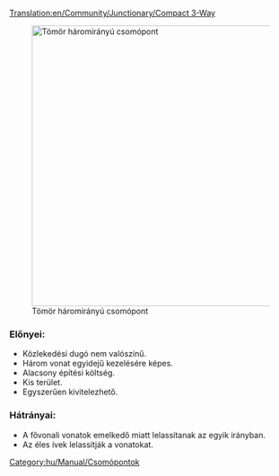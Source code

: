 [[Translation:en/Community/Junctionary/Compact 3-Way]]
{{hu/Community/Junctionary/Csomópontmenü}}

[[File:en/Community/Junctionary/Compact 3 way.png|thumb|500px|none|Tömör háromirányú csomópont]]

===Előnyei:===
*Közlekedési dugó nem valószínű.
*Három vonat egyidejű kezelésére képes.
*Alacsony építési költség.
*Kis terület.
*Egyszerűen kivitelezhető.

===Hátrányai:===
*A fővonali vonatok emelkedő miatt lelassítanak az egyik irányban.
*Az éles ívek lelassítják a vonatokat.

[[Category:hu/Manual/Csomópontok]]